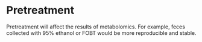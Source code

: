 # Pretreatment

Pretreatment will affect the results of metabolomics. For example, feces collected with 95% ethanol or FOBT would be more reproducible and stable.